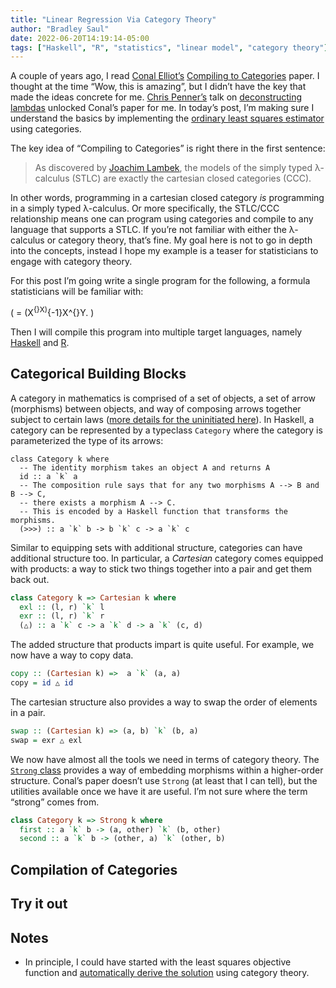 ```yaml
---
title: "Linear Regression Via Category Theory"
author: "Bradley Saul"
date: 2022-06-20T14:19:14-05:00
tags: ["Haskell", "R", "statistics", "linear model", "category theory"]
---
```


A couple of years ago, 
I read 
[Conal Elliot's](http://conal.net/)
[Compiling to Categories](http://conal.net/papers/compiling-to-categories/) paper.
I thought at the time "Wow, this is amazing",
but I didn't have the key that made the ideas concrete for me.
[Chris Penner's](https://chrispenner.ca/)
talk on 
[deconstructing lambdas](https://www.youtube.com/watch?v=xZmPuz9m2t0)
unlocked Conal's paper for me.
In today's post,
I'm making sure I understand the basics by implementing the 
[ordinary least squares estimator](https://en.wikipedia.org/wiki/Ordinary_least_squares)
using categories.

The key idea of "Compiling to Categories" is right there in the first sentence:

> As discovered by [Joachim Lambek](https://en.wikipedia.org/wiki/Joachim_Lambek), 
> the models of the simply typed λ-calculus (STLC)
> are exactly the cartesian closed categories (CCC).

In other words, programming in a cartesian closed category _is_
programming in a simply typed λ-calculus.
Or more specifically,
the STLC/CCC relationship means
one can program using categories and compile to any language
that supports a STLC.
If you're not familiar with either the λ-calculus or category theory, that's fine.
My goal here is not to go in depth into the concepts,
instead I hope my example is a teaser for statisticians
to engage with category theory.

For this post I'm going write a single program for the following, 
a formula statisticians will be familiar with:

\(
\hat{\beta} = (X^{\intercal}X)^{-1}X^{\intercal}Y.
\)

Then I will compile this program into multiple target languages, namely 
[Haskell](https://www.haskell.org/) 
and 
[R](https://www.r-project.org/).

## Categorical Building Blocks

A category in mathematics is comprised of 
a set of objects,
a set of arrow (morphisms) between objects,
and way of composing arrows together subject to certain laws
([more details for the uninitiated here](https://en.wikipedia.org/wiki/Category_theory#Categories,_objects,_and_morphisms)).
In Haskell, a category can be represented by a typeclass `Category`
where the category is parameterized the type of its arrows:

```
class Category k where
  -- The identity morphism takes an object A and returns A
  id :: a `k` a
  -- The composition rule says that for any two morphisms A --> B and B --> C,
  -- there exists a morphism A --> C. 
  -- This is encoded by a Haskell function that transforms the morphisms.
  (>>>) :: a `k` b -> b `k` c -> a `k` c
```

Similar to equipping sets with additional structure,
categories can have additional structure too.
In particular, a *Cartesian* category comes equipped with products:
a way to stick two things together into a pair and get them back out.

```haskell
class Category k => Cartesian k where
  exl :: (l, r) `k` l
  exr :: (l, r) `k` r
  (△) :: a `k` c -> a `k` d -> a `k` (c, d)
```

The added structure that products impart is quite useful. 
For example, we now have a way to copy data.

```haskell
copy :: (Cartesian k) =>  a `k` (a, a)
copy = id △ id
```

The cartesian structure also provides
a way to swap the order of elements in a pair.

```haskell
swap :: (Cartesian k) => (a, b) `k` (b, a)
swap = exr △ exl
```

We now have almost all the tools we need in terms of category theory.
The [`Strong` class](https://hackage.haskell.org/package/profunctors-5.6.2/docs/Data-Profunctor.html#t:Strong)
provides a way of embedding morphisms within a higher-order structure.
Conal's paper doesn't use `Strong` (at least that I can tell),
but the utilities available once we have it are useful.
I'm not sure where the term "strong" comes from.


```haskell
class Category k => Strong k where
  first :: a `k` b -> (a, other) `k` (b, other)
  second :: a `k` b -> (other, a) `k` (other, b)
```



## Compilation of Categories

## Try it out

## Notes

* In principle, I could have started with the least squares objective function
and [automatically derive the solution](http://conal.net/papers/essence-of-ad/)
using category theory.



